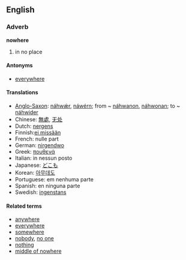 ==English==
===Adverb===
'''nowhere'''<!-- maybe also a noun -->
# in no place

====Antonyms====
*[[everywhere]]

====Translations====
*[[Anglo-Saxon]]: [[náhwǽr]], [[náwérn]]; from ~ [[náhwanon]], [[náhwonan]]; to ~ [[náhwider]]
*Chinese: [[無處]], [[无处]]
*Dutch: [[nergens]]
*Finnish:[[ei missään]]
*French: nulle part
*German: [[nirgendwo]]
*Greek: [[πουθενά]]
*Italian: in nessun posto
*Japanese: [[どこも]]
*Korean: [[아무데도]]
*Portuguese: em nenhuma parte
*Spanish: en ninguna parte
*Swedish: [[ingenstans]]

====Related terms====
*[[anywhere]]
*[[everywhere]]
*[[somewhere]]
*[[nobody]], [[no one]]
*[[nothing]]
*[[middle of nowhere]]